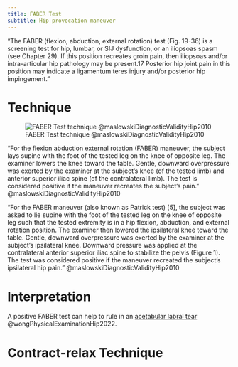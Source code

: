 ```yaml
---
title: FABER Test
subtitle: Hip provocation maneuver
---
```




"The FABER (flexion, abduction, external rotation) test (Fig. 19-36) is a screening test for hip, lumbar, or SIJ dysfunction, or an iliopsoas spasm (see Chapter 29). If this position recreates groin pain, then iliopsoas and/or intra-articular hip pathology may be present.17 Posterior hip joint pain in this position may indicate a ligamentum teres injury and/or posterior hip impingement."

# Technique

![FABER Test technique @maslowskiDiagnosticValidityHip2010](/The Archive/Examination/Tests and Measures/Lower extremity tests/Hip Tests/images/maslowskiDiagnosticValidityHip2010 fig1 faber.png)

"For the flexion abduction external rotation (FABER) maneuver, the subject lays supine with the foot of the tested leg on the knee of opposite leg. The examiner lowers the knee toward the table. Gentle, downward overpressure was exerted by the examiner at the subject’s knee (of the tested limb) and anterior superior iliac spine (of the contralateral limb). The test is considered positive if the maneuver recreates the subject’s pain." @maslowskiDiagnosticValidityHip2010

"For the FABER maneuver (also known as Patrick test) [5], the subject was asked to lie supine with the foot of the tested leg on the knee of opposite leg such that the tested extremity is in a hip flexion, abduction, and external rotation position. The examiner then lowered the ipsilateral knee toward the table. Gentle, downward overpressure was exerted by the examiner at the subject’s ipsilateral knee. Downward pressure was applied at the contralateral anterior superior iliac spine to stabilize the pelvis (Figure 1). The test was considered positive if the maneuver recreated the subject’s ipsilateral hip pain." @maslowskiDiagnosticValidityHip2010

# Interpretation

A positive FABER test can help to rule in an [acetabular labral tear]({{< var ref-acetebular-labral-tear.path > >}}) @wongPhysicalExaminationHip2022.



# Contract-relax Technique {#contract-relax}



